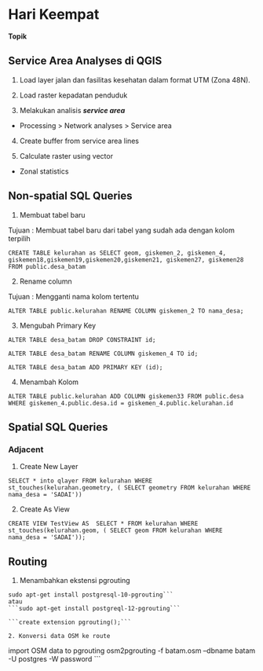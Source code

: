 # Hari Keempat

**Topik**

## Service Area Analyses di QGIS

1. Load layer jalan dan fasilitas kesehatan dalam format UTM (Zona 48N).

2. Load raster kepadatan penduduk

3. Melakukan analisis ***service area***

- Processing > Network analyses > Service area

4. Create buffer from service area lines

5. Calculate raster using vector

- Zonal statistics


## Non-spatial SQL Queries 

1. Membuat tabel baru 

Tujuan : Membuat tabel baru dari tabel yang sudah ada dengan kolom terpilih

```
CREATE TABLE kelurahan as SELECT geom, giskemen_2, giskemen_4, giskemen18,giskemen19,giskemen20,giskemen21, giskemen27, giskemen28 FROM public.desa_batam
```

2. Rename column

Tujuan : Mengganti nama kolom tertentu

```
ALTER TABLE public.kelurahan RENAME COLUMN giskemen_2 TO nama_desa;
```

3. Mengubah Primary Key

```
ALTER TABLE desa_batam DROP CONSTRAINT id;
```

```
ALTER TABLE desa_batam RENAME COLUMN giskemen_4 TO id;
```

```
ALTER TABLE desa_batam ADD PRIMARY KEY (id);
```

4. Menambah Kolom

```
ALTER TABLE public.kelurahan ADD COLUMN giskemen33 FROM public.desa WHERE giskemen_4.public.desa.id = giskemen_4.public.kelurahan.id
```


## Spatial SQL Queries

### Adjacent

1. Create New Layer

```
SELECT * into qlayer FROM kelurahan WHERE st_touches(kelurahan.geometry, ( SELECT geometry FROM kelurahan WHERE nama_desa = 'SADAI'))
```

2. Create As View

```CREATE VIEW TestView AS  SELECT * FROM kelurahan WHERE st_touches(kelurahan.geom, ( SELECT geom FROM kelurahan WHERE nama_desa = 'SADAI'));```


## Routing 

1. Menambahkan ekstensi pgrouting 

```
sudo apt-get install postgresql-10-pgrouting```
atau 
```sudo apt-get install postgreql-12-pgrouting```

```create extension pgrouting();```

2. Konversi data OSM ke route

```
import OSM data to pgrouting
osm2pgrouting -f batam.osm --dbname batam -U postgres -W password
```
